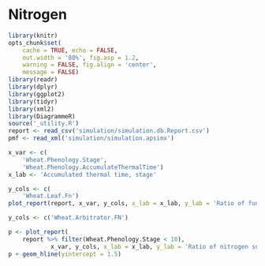 # Nitrogen {#cha:nitrogen}



```r
library(knitr)
opts_chunk$set(
    cache = TRUE, echo = FALSE, 
    out.width = '80%', fig.asp = 1.2,
    warning = FALSE, fig.align = 'center',
    message = FALSE) 
library(readr)
library(dplyr)
library(ggplot2)
library(tidyr)
library(xml2)
library(DiagrammeR)
source('_utility.R')
report <- read_csv('simulation/simulation.db.Report.csv')
pmf <- read_xml('simulation/simulation.apsimx')

x_var <- c(
    'Wheat.Phenology.Stage',
    'Wheat.Phenology.AccumulateThermalTime')
x_lab <- 'Accumulated thermal time, stage'
```



<div class="fig-output">
```r
y_cols <- c(
    'Wheat.Leaf.Fn')
plot_report(report, x_var, y_cols, x_lab = x_lab, y_lab = 'Ratio of functional nitrogen')

```
</div>




<div class="fig-output">
```r
y_cols <- c('Wheat.Arbitrator.FN')

p <- plot_report(
    report %>% filter(Wheat.Phenology.Stage < 10),
            x_var, y_cols, x_lab = x_lab, y_lab = 'Ratio of nitrogen supply and demand???')
p + geom_hline(yintercept = 1.5)

```
</div>


